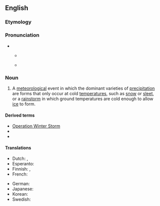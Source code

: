 {{also|winterstorm}}
==English==

===Etymology===
{{compound|en|winter|storm}}

===Pronunciation===
* {{enPR|wĭnʹtər}}
** {{a|UK}} {{IPA|en|/ˈwɪntə(ɹ) stɔːm/}}
** {{a|US|Canada}} {{IPA|en|/ˈwɪntɚ stɔɹm/}}

===Noun===
{{wikipedia}}
{{en-noun}}

# A [[meteorological]] event in which the dominant varieties of [[precipitation]] are forms that only occur at cold [[temperature]]s, such as [[snow]] or [[sleet]], or a [[rainstorm]] in which ground temperatures are cold enough to allow [[ice]] to form.

====Derived terms====
* [[w:Operation Winter Storm|Operation Winter Storm]]
* {{l|en|winter storm warning}}
* {{l|en|winter storm watch}}

====Translations====
{{trans-top|A winter storm}}
* Dutch: {{t+|nl|winterstorm|m}}, {{t+|nl|sneeuwstorm|m}}
* Esperanto: {{t|eo|vintroŝtormo}}
* Finnish: {{t+|fi|talvimyrsky}}, {{t+|fi|lumimyrsky}}
* French: {{t+|fr|tempête de neige|f}}
{{trans-mid}}
* German: {{t+|de|Wintersturm|m}}
* Japanese: {{t|ja|冬の嵐|tr=fuyu no arashi|sc=Jpan}}
* Korean: {{t|ko|겨울 폭풍|sc=Kore}}
* Swedish: {{t+|sv|vinterstorm|c}}
{{trans-bottom}}